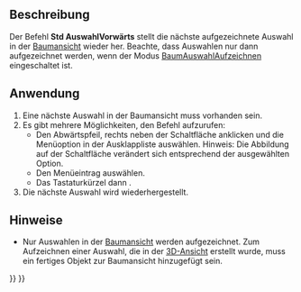 <languages/>

{{Docnav/de
|[[Std_SelBack/de|AuswahlZurück]]
|[[Std_ViewStatusBar/de|StatusleisteAnzeigen]]
|[[Std_View_Menu/de|Std Menü Ansicht]]
|IconL=Std_SelBack.svg
|IconR=
|IconC=Freecad.svg
}}

{{GuiCommand/de
|Name=Std SelForward
|Name/de=Std AuswahlVorwärts
|MenuLocation=Ansicht → Baumansicht-Aktionen → Auswahl vorwärts
|Workbenches=Alle
|Shortcut={{KEY|S}} {{KEY|F}}
|Version=0.19
|SeeAlso=[[Std_SelBack/de|Std AuswahlRückwärts]]
}}

<span id="Description"></span>
==Beschreibung==

Der Befehl '''Std AuswahlVorwärts''' stellt die nächste aufgezeichnete Auswahl in der [[Tree_view/de|Baumansicht]] wieder her. Beachte, dass Auswahlen nur dann aufgezeichnet werden, wenn der Modus [[Std_TreeRecordSelection/de| BaumAuswahlAufzeichnen]] eingeschaltet ist.

<span id="Usage"></span>
==Anwendung==

# Eine nächste Auswahl in der Baumansicht muss vorhanden sein.
# Es gibt mehrere Möglichkeiten, den Befehl aufzurufen:
#* Den Abwärtspfeil, rechts neben der Schaltfläche {{Button|[[Image:Std_TreeSyncView.svg|16px]]}} anklicken und die Menüoption {{MenuCommand|[[Image:Std_SelForward.svg|16px]] Auswahl vorwärts}} in der Ausklappliste auswählen. Hinweis: Die Abbildung auf der Schaltfläche verändert sich entsprechend der ausgewählten Option.
#* Den Menüeintrag {{MenuCommand|Ansicht → Baumansicht-Aktionen → [[Image:Std_SelForward.svg|16px]] Auswahl vorwärts}} auswählen.
#* Das Tastaturkürzel {{KEY|S}} dann {{KEY|F}}.
# Die nächste Auswahl wird wiederhergestellt.

<span id="Notes"></span>
==Hinweise==

* Nur Auswahlen in der [[Tree_view/de|Baumansicht]] werden aufgezeichnet. Zum Aufzeichnen einer Auswahl, die in der [[3D_view|3D-Ansicht]] erstellt wurde, muss ein fertiges Objekt zur Baumansicht hinzugefügt sein.


{{Docnav/de
|[[Std_SelBack/de|AuswahlZurück]]
|[[Std_ViewStatusBar/de|StatusleisteAnzeigen]]
|[[Std_View_Menu/de|Std Menü Ansicht]]
|IconL=Std_SelBack.svg
|IconR=
|IconC=Freecad.svg
}}

{{Std_Base_navi{{#translation:}}}}
{{Userdocnavi{{#translation:}}}}